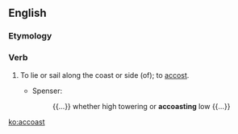 ==English==

===Etymology===
{{blend|accost|coast}}

===Verb===
{{en-verb}}

# {{transitive|intransitive|obsolete term}} To lie or sail along the coast or side (of); to [[accost]].
#* Spenser:
#*: {{...}} whether high towering or '''accoasting''' low {{...}}

[[ko:accoast]]